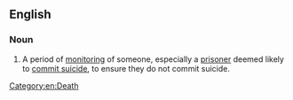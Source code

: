 ==English==

===Noun===
{{en-noun|~|es}}

# A period of [[monitor]]ing of someone, especially a [[prisoner]] deemed likely to [[commit suicide]], to ensure they do not commit suicide.

{{catlangcode|en|Suicide}}

[[Category:en:Death]]